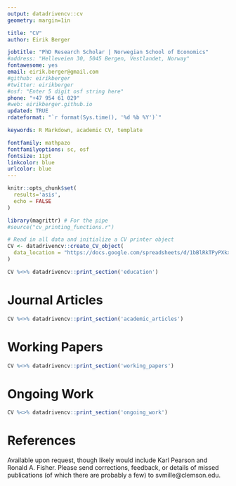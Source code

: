 ```yaml
---
output: datadrivencv::cv
geometry: margin=1in

title: "CV"
author: Eirik Berger

jobtitle: "PhD Research Scholar | Norwegian School of Economics"
#address: "Helleveien 30, 5045 Bergen, Vestlandet, Norway"
fontawesome: yes
email: eirik.berger@gmail.com
#github: eirikberger
#twitter: eirikberger
#osf: "Enter 5 digit osf string here"
phone: "+47 954 61 029"
#web: eirikberger.github.io
updated: TRUE
rdateformat: "`r format(Sys.time(), '%d %b %Y')`"

keywords: R Markdown, academic CV, template

fontfamily: mathpazo
fontfamilyoptions: sc, osf
fontsize: 11pt
linkcolor: blue
urlcolor: blue
---
```


```r
knitr::opts_chunk$set(
  results='asis', 
  echo = FALSE
)

library(magrittr) # For the pipe
#source("cv_printing_functions.r")

# Read in all data and initialize a CV printer object
CV <- datadrivencv::create_CV_object(
  data_location = "https://docs.google.com/spreadsheets/d/1bBlRkTPyPXkxHUzBo7H6xJm33vnP-qv0sJ5rI1eCRO4/edit?usp=sharing"
)

```

```r
CV %<>% datadrivencv::print_section('education')
```

# Journal Articles

```r
CV %<>% datadrivencv::print_section('academic_articles')
```

# Working Papers

```r
CV %<>% datadrivencv::print_section('working_papers')
```

# Ongoing Work

```r
CV %<>% datadrivencv::print_section('ongoing_work')
```

# References

Available upon request, though likely would include Karl Pearson and Ronald A. Fisher. Please send corrections, feedback, or details of missed publications (of which there are probably a few) to svmille@clemson.edu.

